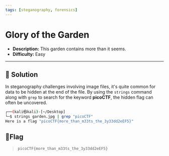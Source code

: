 ---
tags: [steganography, forensics]
---
# Glory of the Garden

- **Description:** This garden contains more than it seems.
- **Difficulty:** Easy

---

## 🔎 Solution
In steganography challenges involving image files, it's quite common for data to be hidden at the end of the file. 
By using the `strings` command along with `grep` to search for the keyword **picoCTF**, the hidden flag can often be uncovered.
```bash
┌──(kali㉿kali)-[~/Desktop]
└─$ strings garden.jpg | grep "picoCTF" 
Here is a flag "picoCTF{more_than_m33ts_the_3y33dd2eEF5}"
```
## 🚩Flag
> `picoCTF{more_than_m33ts_the_3y33dd2eEF5}`
